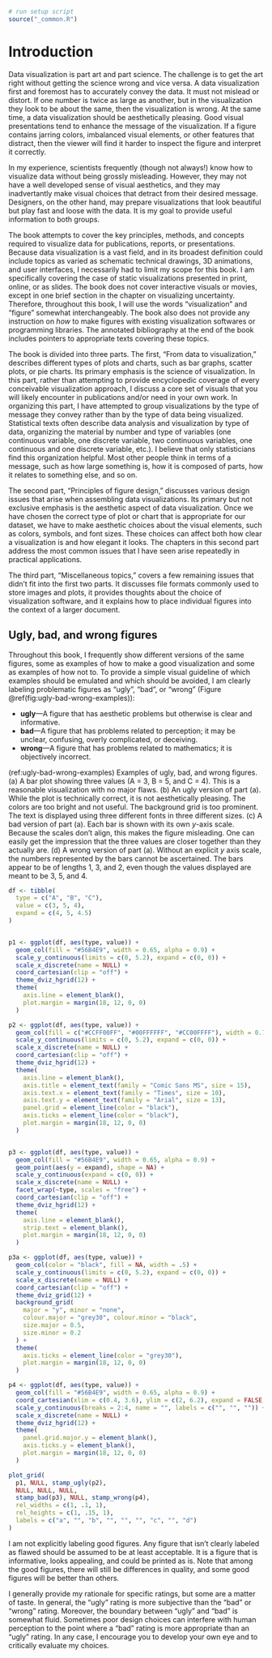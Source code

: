 ```r
# run setup script
source("_common.R")
```


# Introduction {#introduction}

Data visualization is part art and part science. The challenge is to get the art right without getting the science wrong and vice versa. A data visualization first and foremost has to accurately convey the data. It must not mislead or distort. If one number is twice as large as another, but in the visualization they look to be about the same, then the visualization is wrong. At the same time, a data visualization should be aesthetically pleasing. Good visual presentations tend to enhance the message of the visualization. If a figure contains jarring colors, imbalanced visual elements, or other features that distract, then the viewer will find it harder to inspect the figure and interpret it correctly.

In my experience, scientists frequently (though not always!) know how to visualize data without being grossly misleading. However, they may not have a well developed sense of visual aesthetics, and they may inadvertantly make visual choices that detract from their desired message. Designers, on the other hand, may prepare visualizations that look beautiful but play fast and loose with the data. It is my goal to provide useful information to both groups. 

The book attempts to cover the key principles, methods, and concepts required to visualize data for publications, reports, or presentations. Because data visualization is a vast field, and in its broadest definition could include topics as varied as schematic technical drawings, 3D animations, and user interfaces, I necessarily had to limit my scope for this book. I am specifically covering the case of static visualizations presented in print, online, or as slides. The book does not cover interactive visuals or movies, except in one brief section in the chapter on visualizing uncertainty. Therefore, throughout this book, I will use the words "visualization" and "figure" somewhat interchangeably. The book also does not provide any instruction on *how* to make figures with existing visualization softwares or programming libraries. The annotated bibliography at the end of the book includes pointers to appropriate texts covering these topics.

The book is divided into three parts. The first, "From data to visualization," describes different types of plots and charts, such as bar graphs, scatter plots, or pie charts. Its primary emphasis is the science of visualization. In this part, rather than attempting to provide encyclopedic coverage of every conceivable visualization approach, I discuss a core set of visuals that you will likely encounter in publications and/or need in your own work. In organizing this part, I have attempted to group visualizations by the type of message they convey rather than by the type of data being visualized. Statistical texts often describe data analysis and visualization by type of data, organizing the material by number and type of variables (one continuous variable, one discrete variable, two continuous variables, one continuous and one discrete variable, etc.). I believe that only statisticians find this organization helpful. Most other people think in terms of a message, such as how large something is, how it is composed of parts, how it relates to something else, and so on.

The second part, "Principles of figure design," discusses various design issues that arise when assembling data visualizations. Its primary but not exclusive emphasis is the aesthetic aspect of data visualization. Once we have chosen the correct type of plot or chart that is appropriate for our dataset, we have to make aesthetic choices about the visual elements, such as colors, symbols, and font sizes. These choices can affect both how clear a visualization is and how elegant it looks. The chapters in this second part address the most common issues that I have seen arise repeatedly in practical applications.

The third part, "Miscellaneous topics," covers a few remaining issues that didn't fit into the first two parts. It discusses file formats commonly used to store images and plots, it provides thoughts about the choice of visualization software, and it explains how to place individual figures into the context of a larger document.

## Ugly, bad, and wrong figures {-}

Throughout this book, I frequently show different versions of the same figures, some as examples of how to make a good visualization and some as examples of how not to. To provide a simple visual guideline of which examples should be emulated and which should be avoided, I am clearly labeling problematic figures as "ugly", "bad", or "wrong" (Figure \@ref(fig:ugly-bad-wrong-examples)):

- **ugly**---A figure that has aesthetic problems but otherwise is clear and informative.
- **bad**---A figure that has problems related to perception; it may be unclear, confusing, overly complicated, or deceiving.
- **wrong**---A figure that has problems related to mathematics; it is objectively incorrect.


(ref:ugly-bad-wrong-examples) Examples of ugly, bad, and wrong figures. (a) A bar plot showing three values (A = 3, B = 5, and C = 4). This is a reasonable visualization with no major flaws. (b) An ugly version of part (a). While the plot is technically correct, it is not aesthetically pleasing. The colors are too bright and not useful. The background grid is too prominent. The text is displayed using three different fonts in three different sizes. (c) A bad version of part (a). Each bar is shown with its own *y*-axis scale. Because the scales don't align, this makes the figure misleading. One can easily get the impression that the three values are closer together than they actually are. (d) A wrong version of part (a). Without an explicit *y* axis scale, the numbers represented by the bars cannot be ascertained. The bars appear to be of lengths 1, 3, and 2, even though the values displayed are meant to be 3, 5, and 4.


```r
df <- tibble(
  type = c("A", "B", "C"),
  value = c(3, 5, 4),
  expand = c(4, 5, 4.5)
)


p1 <- ggplot(df, aes(type, value)) + 
  geom_col(fill = "#56B4E9", width = 0.65, alpha = 0.9) +
  scale_y_continuous(limits = c(0, 5.2), expand = c(0, 0)) +
  scale_x_discrete(name = NULL) +
  coord_cartesian(clip = "off") +
  theme_dviz_hgrid(12) +
  theme(
    axis.line = element_blank(),
    plot.margin = margin(18, 12, 0, 0)
  )

p2 <- ggplot(df, aes(type, value)) + 
  geom_col(fill = c("#CCFF00FF", "#00FFFFFF", "#CC00FFFF"), width = 0.75) +
  scale_y_continuous(limits = c(0, 5.2), expand = c(0, 0)) +
  scale_x_discrete(name = NULL) +
  coord_cartesian(clip = "off") +
  theme_dviz_hgrid(12) +
  theme(
    axis.line = element_blank(),
    axis.title = element_text(family = "Comic Sans MS", size = 15),
    axis.text.x = element_text(family = "Times", size = 10),
    axis.text.y = element_text(family = "Arial", size = 13),
    panel.grid = element_line(color = "black"),
    axis.ticks = element_line(color = "black"),
    plot.margin = margin(18, 12, 0, 0)
  )


p3 <- ggplot(df, aes(type, value)) + 
  geom_col(fill = "#56B4E9", width = 0.65, alpha = 0.9) +
  geom_point(aes(y = expand), shape = NA) +
  scale_y_continuous(expand = c(0, 0)) +
  scale_x_discrete(name = NULL) +
  facet_wrap(~type, scales = "free") +
  coord_cartesian(clip = "off") +
  theme_dviz_hgrid(12) +
  theme(
    axis.line = element_blank(),
    strip.text = element_blank(),
    plot.margin = margin(18, 12, 0, 0)
  )

p3a <- ggplot(df, aes(type, value)) + 
  geom_col(color = "black", fill = NA, width = .5) +
  scale_y_continuous(limits = c(0, 5.2), expand = c(0, 0)) +
  scale_x_discrete(name = NULL) +
  coord_cartesian(clip = "off") +
  theme_dviz_grid(12) +
  background_grid(
    major = "y", minor = "none",
    colour.major = "grey30", colour.minor = "black",
    size.major = 0.5,
    size.minor = 0.2
  ) +
  theme(
    axis.ticks = element_line(color = "grey30"),
    plot.margin = margin(18, 12, 0, 0)
  )

p4 <- ggplot(df, aes(type, value)) + 
  geom_col(fill = "#56B4E9", width = 0.65, alpha = 0.9) +
  coord_cartesian(xlim = c(0.4, 3.6), ylim = c(2, 6.2), expand = FALSE, clip = "on") +
  scale_y_continuous(breaks = 2:4, name = "", labels = c("", "", "")) +
  scale_x_discrete(name = NULL) +
  theme_dviz_hgrid(12) +
  theme(
    panel.grid.major.y = element_blank(),
    axis.ticks.y = element_blank(),
    plot.margin = margin(18, 12, 0, 0)
  )

plot_grid(
  p1, NULL, stamp_ugly(p2),
  NULL, NULL, NULL,
  stamp_bad(p3), NULL, stamp_wrong(p4),
  rel_widths = c(1, .1, 1),
  rel_heights = c(1, .15, 1),
  labels = c("a", "", "b", "", "", "", "c", "", "d")
)
```

I am not explicitly labeling good figures. Any figure that isn't clearly labeled as flawed  should be assumed to be at least acceptable. It is a figure that is informative, looks appealing, and could be printed as is. Note that among the good figures, there will still be differences in quality, and some good figures will be better than others.

I generally provide my rationale for specific ratings, but some are a matter of taste. In general, the "ugly" rating is more subjective than the "bad" or "wrong" rating. Moreover, the boundary between "ugly" and "bad" is somewhat fluid. Sometimes poor design choices can interfere with human perception to the point where a "bad" rating is more appropriate than an "ugly" rating. In any case, I encourage you to develop your own eye and to critically evaluate my choices.

